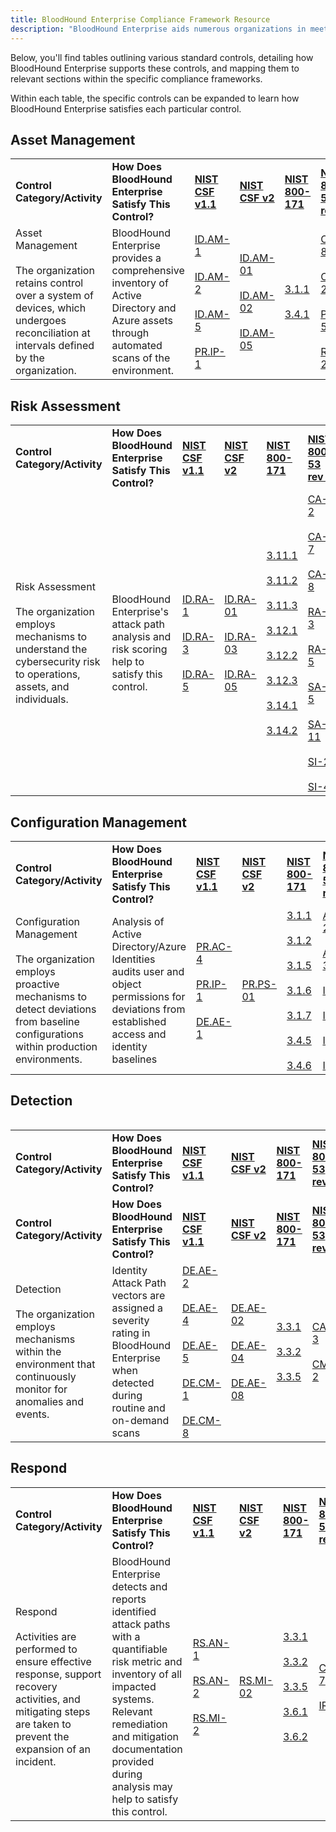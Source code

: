 ---
title: BloodHound Enterprise Compliance Framework Resource
description: "BloodHound Enterprise aids numerous organizations in meeting their compliance requirements through our continuous monitoring of identity Attack Path exposure within their environments. We're eager to support you and your auditors in gaining a deeper understanding of the inner workings of BloodHound Enterprise and how we can help you meet your compliance goals."
---

Below, you'll find tables outlining various standard controls, detailing how BloodHound Enterprise supports these controls, and mapping them to relevant sections within the specific compliance frameworks.

Within each table, the specific controls can be expanded to learn how BloodHound Enterprise satisfies each particular control.

## Asset Management

|     |     |     |     |     |     |     |
| --- | --- | --- | --- | --- | --- | --- |
| **Control Category/Activity** | **How Does BloodHound Enterprise Satisfy This Control?** | **[NIST CSF v1.1](/manage-bloodhound/compliance-framework/nist-csf-v1-1)** | **[NIST CSF v2](/manage-bloodhound/compliance-framework/nist-csf-v2)** | **[NIST 800-171](/manage-bloodhound/compliance-framework/nist-sp-800-171)** | **[NIST 800-53 rev 8](/manage-bloodhound/compliance-framework/nist-sp-800-53)** |     |
| Asset Management<br/><br/>The organization retains control over a system of devices, which undergoes reconciliation at intervals defined by the organization. | BloodHound Enterprise provides a comprehensive inventory of Active Directory and Azure assets through automated scans of the environment. | [ID.AM-1](/manage-bloodhound/compliance-framework/nist-csf-v1-1#ID.AM-1)<br/><br/>[ID.AM-2](/manage-bloodhound/compliance-framework/nist-csf-v1-1#ID.AM-2)<br/><br/>[ID.AM-5](/manage-bloodhound/compliance-framework/nist-csf-v1-1#ID.AM-5)<br/><br/>[PR.IP-1](/manage-bloodhound/compliance-framework/nist-csf-v1-1#PR.IP-1) | [ID.AM-01](/manage-bloodhound/compliance-framework/nist-csf-v2#ID.AM-01)<br/><br/>[ID.AM-02](/manage-bloodhound/compliance-framework/nist-csf-v2#ID.AM-02)<br/><br/>[ID.AM-05](/manage-bloodhound/compliance-framework/nist-csf-v2#ID.AM-05) | [3.1.1](/manage-bloodhound/compliance-framework/nist-sp-800-171#3.1.1)<br/><br/>[3.4.1](/manage-bloodhound/compliance-framework/nist-sp-800-171#3.4.1) | [CM-8](/manage-bloodhound/compliance-framework/nist-sp-800-53#CM-8-Information-System-Component-Inventory)<br/><br/>[CP-2](/manage-bloodhound/compliance-framework/nist-sp-800-53#CP-2-Contingency-Plan)<br/><br/>[PM-5](/manage-bloodhound/compliance-framework/nist-sp-800-53#PM-5-Information-System-Inventory)<br/><br/>[RA-2](/manage-bloodhound/compliance-framework/nist-sp-800-53#RA-2-Security-Categorization) |     |

## Risk Assessment

|     |     |     |     |     |     |     |
| --- | --- | --- | --- | --- | --- | --- |
| **Control Category/Activity** | **How Does BloodHound Enterprise Satisfy This Control?** | **[NIST CSF v1.1](/manage-bloodhound/compliance-framework/nist-csf-v1-1)** | **[NIST CSF v2](/manage-bloodhound/compliance-framework/nist-csf-v2)** | **[NIST 800-171](/manage-bloodhound/compliance-framework/nist-sp-800-171)** | **[NIST 800-53 rev 8](/manage-bloodhound/compliance-framework/nist-sp-800-53)** |     |
| Risk Assessment<br/><br/>The organization employs mechanisms to understand the cybersecurity risk to operations, assets, and individuals. | BloodHound Enterprise's attack path analysis and risk scoring help to satisfy this control. | [ID.RA-1](/manage-bloodhound/compliance-framework/nist-csf-v1-1#ID.RA-1)<br/><br/>[ID.RA-3](/manage-bloodhound/compliance-framework/nist-csf-v1-1#ID.RA-3)<br/><br/>[ID.RA-5](/manage-bloodhound/compliance-framework/nist-csf-v1-1#ID.RA-5) | [ID.RA-01](/manage-bloodhound/compliance-framework/nist-csf-v2#ID.RA-01)<br/><br/>[ID.RA-03](/manage-bloodhound/compliance-framework/nist-csf-v2#ID.RA-03)<br/><br/>[ID.RA-05](/manage-bloodhound/compliance-framework/nist-csf-v2#ID.RA-05) | [3.11.1](/manage-bloodhound/compliance-framework/nist-sp-800-171#3.11.1)<br/><br/>[3.11.2](/manage-bloodhound/compliance-framework/nist-sp-800-171#3.11.2)<br/><br/>[3.11.3](/manage-bloodhound/compliance-framework/nist-sp-800-171#3.11.3)<br/><br/>[3.12.1](/manage-bloodhound/compliance-framework/nist-sp-800-171#3.12.1)<br/><br/>[3.12.2](/manage-bloodhound/compliance-framework/nist-sp-800-171#3.12.1)<br/><br/>[3.12.3](/manage-bloodhound/compliance-framework/nist-sp-800-171#3.12.3)<br/><br/>[3.14.1](/manage-bloodhound/compliance-framework/nist-sp-800-171#3.14.1)<br/><br/>[3.14.2](/manage-bloodhound/compliance-framework/nist-sp-800-171#3.14.2) | [CA-2](/manage-bloodhound/compliance-framework/nist-sp-800-53#CA-2---Security-Assessments)<br/><br/>[CA-7](/manage-bloodhound/compliance-framework/nist-sp-800-53#CA-7---Continuous-Monitoring)<br/><br/>[CA-8](/manage-bloodhound/compliance-framework/nist-sp-800-53#CA-8-Penetration-Testing)<br/><br/>[RA-3](/manage-bloodhound/compliance-framework/nist-sp-800-53#RA-3-Risk-Assessment)<br/><br/>[RA-5](/manage-bloodhound/compliance-framework/nist-sp-800-53#RA-5-Vulnerability-Scanning)<br/><br/>[SA-5](/manage-bloodhound/compliance-framework/nist-sp-800-53#SA-5-Information-System-Documentation)<br/><br/>[SA-11](/manage-bloodhound/compliance-framework/nist-sp-800-53#SA-11-Security-Testing-and-Evaluation)<br/><br/>[SI-2](/manage-bloodhound/compliance-framework/nist-sp-800-53#SI-2-Flaw-Remediation)<br/><br/>[SI-4](/manage-bloodhound/compliance-framework/nist-sp-800-53#SI-4-Information-Systems-Monitoring) |     |

## Configuration Management

|     |     |     |     |     |     |     |
| --- | --- | --- | --- | --- | --- | --- |
| **Control Category/Activity** | **How Does BloodHound Enterprise Satisfy This Control?** | **[NIST CSF v1.1](/manage-bloodhound/compliance-framework/nist-csf-v1-1)** | **[NIST CSF v2](/manage-bloodhound/compliance-framework/nist-csf-v2)** | **[NIST 800-171](/manage-bloodhound/compliance-framework/nist-sp-800-171)** | **[NIST 800-53 rev 8](/manage-bloodhound/compliance-framework/nist-sp-800-53)** |     |
| Configuration Management<br/><br/>The organization employs proactive mechanisms to detect deviations from baseline configurations within production environments. | Analysis of Active Directory/Azure Identities audits user and object permissions for deviations from established access and identity baselines | [PR.AC-4](/manage-bloodhound/compliance-framework/nist-csf-v1-1#PR.AC-4)<br/><br/>[PR.IP-1](/manage-bloodhound/compliance-framework/nist-csf-v1-1#PR.IP-1)<br/><br/>[DE.AE-1](/manage-bloodhound/compliance-framework/nist-csf-v1-1#DE.AE-1) | [PR.PS-01](/manage-bloodhound/compliance-framework/nist-csf-v2#PR.PS-01) | [3.1.1](/manage-bloodhound/compliance-framework/nist-sp-800-171#3.12.3)<br/><br/>[3.1.2](/manage-bloodhound/compliance-framework/nist-sp-800-171#3.1.2)<br/><br/>[3.1.5](/manage-bloodhound/compliance-framework/nist-sp-800-171#3.1.2)<br/><br/>[3.1.6](/manage-bloodhound/compliance-framework/nist-sp-800-171#3.1.6)<br/><br/>[3.1.7](/manage-bloodhound/compliance-framework/nist-sp-800-171#3.1.7)<br/><br/>[3.4.5](/manage-bloodhound/compliance-framework/nist-sp-800-171#3.4.5)<br/><br/>[3.4.6](/manage-bloodhound/compliance-framework/nist-sp-800-171#3.4.6) | [AC-2](/manage-bloodhound/compliance-framework/nist-sp-800-53#AC-2----Account-Management)<br/><br/>[AC-3](/manage-bloodhound/compliance-framework/nist-sp-800-53#AC-3---Access-Enforcement)<br/><br/>[IA-1](/manage-bloodhound/compliance-framework/nist-sp-800-53#IA-1-Identification-and-Authentication)<br/><br/>[IA-2](/manage-bloodhound/compliance-framework/nist-sp-800-53#IA-2-Identification-and-Authentication-(Organizational-Users))<br/><br/>[IA-4](/manage-bloodhound/compliance-framework/nist-sp-800-53#IA-4-Identifier-Management)<br/><br/>[IA-8](/manage-bloodhound/compliance-framework/nist-sp-800-53#IA-8-Identification-and-Authentication) |     |

## Detection

|     |     |     |     |     |     |     |
| --- | --- | --- | --- | --- | --- | --- |

|     |     |     |     |     |     |     |
| --- | --- | --- | --- | --- | --- | --- |
| **Control Category/Activity** | **How Does BloodHound Enterprise Satisfy This Control?** | **[NIST CSF v1.1](/manage-bloodhound/compliance-framework/nist-csf-v1-1)** | **[NIST CSF v2](/manage-bloodhound/compliance-framework/nist-csf-v2)** | **[NIST 800-171](/manage-bloodhound/compliance-framework/nist-sp-800-171)** | **[NIST 800-53 rev 8](/manage-bloodhound/compliance-framework/nist-sp-800-53)** |     |
| **Control Category/Activity** | **How Does BloodHound Enterprise Satisfy This Control?** | **[NIST CSF v1.1](/manage-bloodhound/compliance-framework/nist-csf-v1-1)** | **[NIST CSF v2](/manage-bloodhound/compliance-framework/nist-csf-v2)** | **[NIST 800-171](/manage-bloodhound/compliance-framework/nist-sp-800-171)** | **[NIST 800-53 rev 8](/manage-bloodhound/compliance-framework/nist-sp-800-53)** |     |
| Detection<br/><br/>The organization employs mechanisms within the environment that continuously monitor for anomalies and events. | Identity Attack Path vectors are assigned a severity rating in BloodHound Enterprise when detected during routine and on-demand scans | [DE.AE-2](/manage-bloodhound/compliance-framework/nist-csf-v1-1#DE.AE-2)<br/><br/>[DE.AE-4](/manage-bloodhound/compliance-framework/nist-csf-v1-1#DE.AE-4)<br/><br/>[DE.AE-5](/manage-bloodhound/compliance-framework/nist-csf-v1-1#DE.AE-5)<br/><br/>[DE.CM-1](/manage-bloodhound/compliance-framework/nist-csf-v1-1#DE.CM-1)<br/><br/>[DE.CM-8](/manage-bloodhound/compliance-framework/nist-csf-v1-1#DE.CM-8) | [DE.AE-02](/manage-bloodhound/compliance-framework/nist-csf-v2#DE.AE-02)<br/><br/>[DE.AE-04](/manage-bloodhound/compliance-framework/nist-csf-v2#DE.AE-04)<br/><br/>[DE.AE-08](/manage-bloodhound/compliance-framework/nist-csf-v2#DE.AE-08) | [3.3.1](/manage-bloodhound/compliance-framework/nist-sp-800-171#3.4.6)<br/><br/>[3.3.2](/manage-bloodhound/compliance-framework/nist-sp-800-171#3.4.6)<br/><br/>[3.3.5](/manage-bloodhound/compliance-framework/nist-sp-800-171#3.3.5) | [CA-3](/manage-bloodhound/compliance-framework/nist-sp-800-53#IA-8-Identification-and-Authentication)<br/><br/>[CM-2](/manage-bloodhound/compliance-framework/nist-sp-800-53#IA-8-Identification-and-Authentication) |     |

## Respond

|     |     |     |     |     |     |     |
| --- | --- | --- | --- | --- | --- | --- |
| **Control Category/Activity** | **How Does BloodHound Enterprise Satisfy This Control?** | **[NIST CSF v1.1](/manage-bloodhound/compliance-framework/nist-csf-v1-1)** | **[NIST CSF v2](/manage-bloodhound/compliance-framework/nist-csf-v2)** | **[NIST 800-171](/manage-bloodhound/compliance-framework/nist-sp-800-171)** | **[NIST 800-53 rev 8](/manage-bloodhound/compliance-framework/nist-sp-800-53)** |     |
| Respond<br/><br/>Activities are performed to ensure effective response, support recovery activities, and mitigating steps are taken to prevent the expansion of an incident. | BloodHound Enterprise detects and reports identified attack paths with a quantifiable risk metric and inventory of all impacted systems. Relevant remediation and mitigation documentation provided during analysis may help to satisfy this control. | [RS.AN-1](/manage-bloodhound/compliance-framework/nist-csf-v1-1#RS.AN-1)<br/><br/>[RS.AN-2](/manage-bloodhound/compliance-framework/nist-csf-v1-1#RS.AN-2)<br/><br/>[RS.MI-2](/manage-bloodhound/compliance-framework/nist-csf-v1-1#RS.MI-2) | [RS.MI-02](/manage-bloodhound/compliance-framework/nist-csf-v2#RS.AN-03) | [3.3.1](/manage-bloodhound/compliance-framework/nist-sp-800-171#3.3.1)<br/><br/>[3.3.2](/manage-bloodhound/compliance-framework/nist-sp-800-171#3.3.1)<br/><br/>[3.3.5](/manage-bloodhound/compliance-framework/nist-sp-800-171#3.3.5)<br/><br/>[3.6.1](/manage-bloodhound/compliance-framework/nist-sp-800-171#3.3.5)<br/><br/>[3.6.2](/manage-bloodhound/compliance-framework/nist-sp-800-171#3.3.5) | [CA-7](/manage-bloodhound/compliance-framework/nist-sp-800-53#CA-7---Continuous-Monitoring)<br/><br/>[IR-5](/manage-bloodhound/compliance-framework/nist-sp-800-53#IR-5-Incident-Monitoring) |     |
